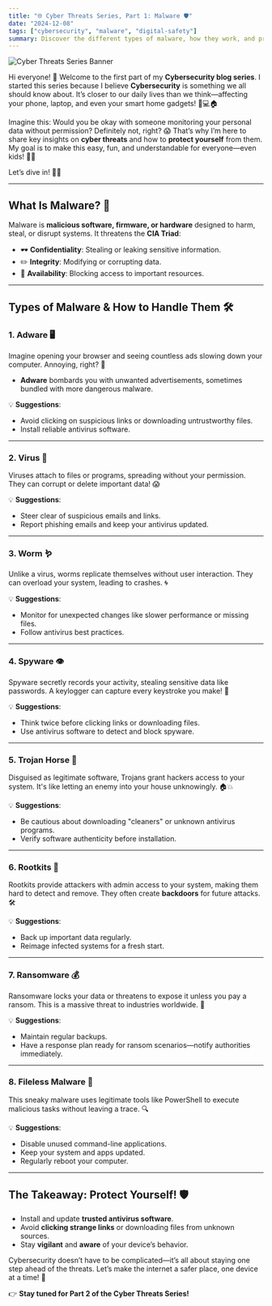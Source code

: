 ```yaml
---
title: "🌐 Cyber Threats Series, Part 1: Malware 🛡️"
date: "2024-12-08"
tags: ["cybersecurity", "malware", "digital-safety"]
summary: Discover the different types of malware, how they work, and practical steps to protect yourself from these cyber threats.
---
```


![Cyber Threats Series Banner](/static/images/cybersecurity/cyber-threats-series-part-1-malware_1.png)

Hi everyone! 👋 Welcome to the first part of my **Cybersecurity blog series**. I started this series because I believe **Cybersecurity** is something we all should know about. It’s closer to our daily lives than we think—affecting your phone, laptop, and even your smart home gadgets! 📱💻🏠

Imagine this: Would you be okay with someone monitoring your personal data without permission? Definitely not, right? 😱 That’s why I’m here to share key insights on **cyber threats** and how to **protect yourself** from them. My goal is to make this easy, fun, and understandable for everyone—even kids! 🧒✨

Let’s dive in! 🕵️‍♀️

---

## What Is Malware? 🤔

Malware is **malicious software, firmware, or hardware** designed to harm, steal, or disrupt systems. It threatens the **CIA Triad**:

- 🕶️ **Confidentiality**: Stealing or leaking sensitive information.
- ✏️ **Integrity**: Modifying or corrupting data.
- 📶 **Availability**: Blocking access to important resources.

---

## Types of Malware & How to Handle Them 🛠️

### 1. Adware 🖥️


Imagine opening your browser and seeing countless ads slowing down your computer. Annoying, right? 😤

- **Adware** bombards you with unwanted advertisements, sometimes bundled with more dangerous malware.

💡 **Suggestions**:
- Avoid clicking on suspicious links or downloading untrustworthy files.
- Install reliable antivirus software.

---

### 2. Virus 🦠


Viruses attach to files or programs, spreading without your permission. They can corrupt or delete important data! 😱

💡 **Suggestions**:
- Steer clear of suspicious emails and links.
- Report phishing emails and keep your antivirus updated.

---

### 3. Worm 🪱


Unlike a virus, worms replicate themselves without user interaction. They can overload your system, leading to crashes. 🌀

💡 **Suggestions**:
- Monitor for unexpected changes like slower performance or missing files.
- Follow antivirus best practices.

---

### 4. Spyware 👁️


Spyware secretly records your activity, stealing sensitive data like passwords. A keylogger can capture every keystroke you make! 🛑

💡 **Suggestions**:
- Think twice before clicking links or downloading files.
- Use antivirus software to detect and block spyware.

---

### 5. Trojan Horse 🐴


Disguised as legitimate software, Trojans grant hackers access to your system. It's like letting an enemy into your house unknowingly. 🏠💥

💡 **Suggestions**:
- Be cautious about downloading "cleaners" or unknown antivirus programs.
- Verify software authenticity before installation.

---

### 6. Rootkits 🔑


Rootkits provide attackers with admin access to your system, making them hard to detect and remove. They often create **backdoors** for future attacks. 🛠️

💡 **Suggestions**:
- Back up important data regularly.
- Reimage infected systems for a fresh start.

---

### 7. Ransomware 💰


Ransomware locks your data or threatens to expose it unless you pay a ransom. This is a massive threat to industries worldwide. 🚨

💡 **Suggestions**:
- Maintain regular backups.
- Have a response plan ready for ransom scenarios—notify authorities immediately.

---

### 8. Fileless Malware 🧩


This sneaky malware uses legitimate tools like PowerShell to execute malicious tasks without leaving a trace. 🔍

💡 **Suggestions**:
- Disable unused command-line applications.
- Keep your system and apps updated.
- Regularly reboot your computer.

---

## **The Takeaway: Protect Yourself! 🛡️**

- Install and update **trusted antivirus software**.
- Avoid **clicking strange links** or downloading files from unknown sources.
- Stay **vigilant** and **aware** of your device’s behavior.

Cybersecurity doesn’t have to be complicated—it’s all about staying one step ahead of the threats. Let’s make the internet a safer place, one device at a time! 🚀

👉 **Stay tuned for Part 2 of the Cyber Threats Series!**
